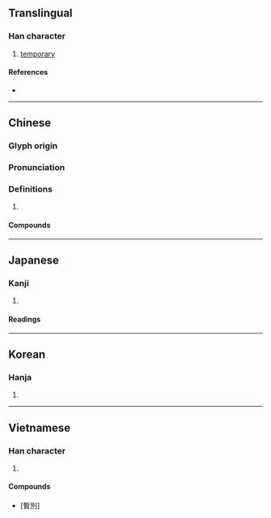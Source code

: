 {{also|暂}}
{{character info/new}}
==Translingual==

===Han character===
{{Han char|rn=72|rad=日|as=11|sn=15|four=52602|canj=JLA|ids=⿱斬日}}

# [[temporary]]

====References====
* {{Han ref|kx=0499.150|dkj=14120|dj=0868.200|hdz=21533.030|uh=66AB|ud=26283|bh=BCC8|bd=48328}}

----

==Chinese==
{{zh-forms|s=暂|alt=蹔}}

===Glyph origin===
{{Han etym}}

===Pronunciation===
{{zh-pron
|m=暫
|m-s=
|c=zaam6
|c-t=
|g=
|h=pfs=
|j=
|md=
|mn=qz,tw,xm,zz:chām/qz,tw,xm,zz:chiām
|mn_note=chām - literary, chiām - vernacular
|mn-t=
|w=
|x=
|mc=y
|oc=y
|cat=
}}

===Definitions===
{{zh-hanzi}}

# {{rfdef|zh}}

====Compounds====
{{zh-der|時來暫去|暫且|暫且擱下|暫停|暫別|暫勞永逸|暫息|暫星|暫時|暫止|暫緩|暫音|浮來暫去|短暫}}

----

==Japanese==

===Kanji===
{{ja-kanji|grade=c|rs=日11}}

# {{defn|lang=ja|sort=日11}}

====Readings====
{{ja-readings
|goon=ざん
|kanon=さん
|kun=しばら-く
}}

----

==Korean==

===Hanja===
{{ko-hanja|hangeul=잠|eumhun=|rv=jam|mr=cham|y=cam}}

# {{defn|lang=ko|sort=日11}}

----

==Vietnamese==

===Han character===
{{vi-hantu|tạm|rs=日11}}

# {{defn|lang=vi|sort=日11}}

====Compounds====
* {{l|vi|tạm biệt}} [暫別]